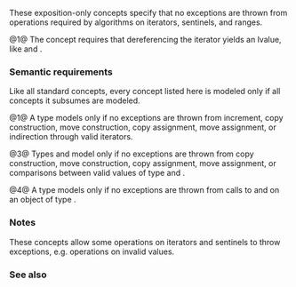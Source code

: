 {{title|''no-throw-input-iterator'', ''no-throw-forward-iterator'', ''no-throw-sentinel-for'', ''no-throw-input-range'', ''no-throw-forward-range''}}
{{cpp/memory/navbar}}
{{dcl begin}}
{{dcl|num=1|notes={{mark expos}}|1=
template&lt; class I &gt;
concept no-throw-input-iterator =
    std::input_iterator&lt;I&gt; &amp;&amp;
    std::is_lvalue_reference_v&lt;std::iter_reference_t&lt;I&gt;&gt; &amp;&amp;
    std::same_as&lt;std::remove_cvref_t&lt;std::iter_reference_t&lt;I&gt;&gt;, std::iter_value_t&lt;I&gt;&gt;;
}}
{{dcl|num=2|notes={{mark expos}}|1=
template&lt; class I &gt;
concept no-throw-forward-iterator =
    no-throw-input-iterator&lt;I&gt; &amp;&amp;
    std::forward_iterator&lt;I&gt; &amp;&amp;
    no-throw-sentinel-for&lt;I, I&gt;;
}}
{{dcl|num=3|notes={{mark expos}}|1=
template&lt; class S, class I &gt;
concept no-throw-sentinel-for = std::sentinel_for&lt;S, I&gt;;
}}
{{dcl|num=4|notes={{mark expos}}|1=
template&lt; class R &gt;
concept no-throw-input-range =
    ranges::range&lt;R&gt; &amp;&amp;
    no-throw-input-iterator&lt;ranges::iterator_t&lt;R&gt;&gt; &amp;&amp;
    no-throw-sentinel-for&lt;ranges::sentinel_t&lt;R&gt;, ranges::iterator_t&lt;R&gt;&gt;;
}}
{{dcl|num=5|notes={{mark expos}}|1=
template&lt; class R &gt;
concept no-throw-forward-range =
    no-throw-input-range&lt;R&gt; &amp;&amp;
    no-throw-forward-iterator&lt;ranges::iterator_t&lt;R&gt;&gt;;
}}
{{dcl end}}

These exposition-only concepts specify that no exceptions are thrown from operations required by algorithms on iterators, sentinels, and ranges.

@1@ The {{tt|''no-throw-input-iterator''}} concept requires that dereferencing the iterator yields an lvalue, like {{lconcept|contiguous_iterator}} and {{named req|ForwardIterator}}.

===Semantic requirements===
Like all standard concepts, every concept listed here is modeled only if all concepts it subsumes are modeled.

@1@ A type {{tt|I}} models {{tt|''no-throw-input-iterator''}} only if no exceptions are thrown from increment, copy construction, move construction, copy assignment, move assignment, or indirection through valid iterators.

@3@ Types {{tt|S}} and {{tt|I}} model {{tt|''no-throw-sentinel-for''}} only if no exceptions are thrown from copy construction, move construction, copy assignment, move assignment, or comparisons between valid values of type {{tt|I}} and {{tt|S}}.

@4@ A type {{tt|R}} models {{tt|''no-throw-input-range''}} only if no exceptions are thrown from calls to {{c|ranges::begin}} and {{c|ranges::end}} on an object of type {{tt|R}}.

===Notes===
These concepts allow some operations on iterators and sentinels to throw exceptions, e.g. operations on invalid values.

===See also===
{{dsc begin}}
{{dsc inc|cpp/iterator/dsc input_iterator}}
{{dsc inc|cpp/iterator/dsc forward_iterator}}
{{dsc inc|cpp/iterator/dsc sentinel_for}}
{{dsc inc|cpp/ranges/dsc input_range}}
{{dsc inc|cpp/ranges/dsc forward_range}}
{{dsc end}}

{{langlinks|es|ja|ru|zh}}